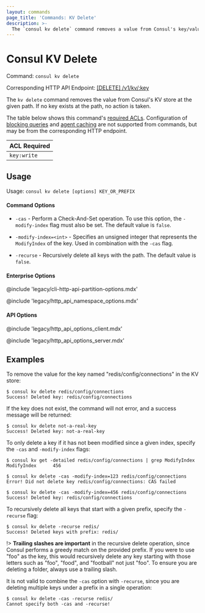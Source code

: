 ```yaml
---
layout: commands
page_title: 'Commands: KV Delete'
description: >-
  The `consul kv delete` command removes a value from Consul's key/value store.
---
```


# Consul KV Delete

Command: `consul kv delete`

Corresponding HTTP API Endpoint: [\[DELETE\] /v1/kv/:key](/consul/api-docs/kv#delete-key)

The `kv delete` command removes the value from Consul's KV store at the
given path. If no key exists at the path, no action is taken.

The table below shows this command's [required ACLs](/consul/api-docs/api-structure#authentication). Configuration of
[blocking queries](/consul/api-docs/features/blocking) and [agent caching](/consul/api-docs/features/caching)
are not supported from commands, but may be from the corresponding HTTP endpoint.

| ACL Required |
| ------------ |
| `key:write`  |

## Usage

Usage: `consul kv delete [options] KEY_OR_PREFIX`

#### Command Options

- `-cas` - Perform a Check-And-Set operation.
  To use this option, the `-modify-index` flag must also be set.
  The default value is `false`.

- `-modify-index=<int>` - Specifies an unsigned integer that represents
  the `ModifyIndex` of the key. Used in combination with the `-cas` flag.

- `-recurse` - Recursively delete all keys with the path. The default value is
  `false`.

#### Enterprise Options

@include 'legacy/cli-http-api-partition-options.mdx'

@include 'legacy/http_api_namespace_options.mdx'

#### API Options

@include 'legacy/http_api_options_client.mdx'

@include 'legacy/http_api_options_server.mdx'

## Examples

To remove the value for the key named "redis/config/connections" in the
KV store:

```shell-session
$ consul kv delete redis/config/connections
Success! Deleted key: redis/config/connections
```

If the key does not exist, the command will not error, and a success message
will be returned:

```shell-session
$ consul kv delete not-a-real-key
Success! Deleted key: not-a-real-key
```

To only delete a key if it has not been modified since a given index, specify
the `-cas` and `-modify-index` flags:

```shell-session
$ consul kv get -detailed redis/config/connections | grep ModifyIndex
ModifyIndex      456

$ consul kv delete -cas -modify-index=123 redis/config/connections
Error! Did not delete key redis/config/connections: CAS failed

$ consul kv delete -cas -modify-index=456 redis/config/connections
Success! Deleted key: redis/config/connections
```

To recursively delete all keys that start with a given prefix, specify the
`-recurse` flag:

```shell-session
$ consul kv delete -recurse redis/
Success! Deleted keys with prefix: redis/
```

!> **Trailing slashes are important** in the recursive delete operation, since
Consul performs a greedy match on the provided prefix. If you were to use "foo"
as the key, this would recursively delete any key starting with those letters
such as "foo", "food", and "football" not just "foo". To ensure you are deleting
a folder, always use a trailing slash.

It is not valid to combine the `-cas` option with `-recurse`, since you are
deleting multiple keys under a prefix in a single operation:

```shell-session
$ consul kv delete -cas -recurse redis/
Cannot specify both -cas and -recurse!
```
